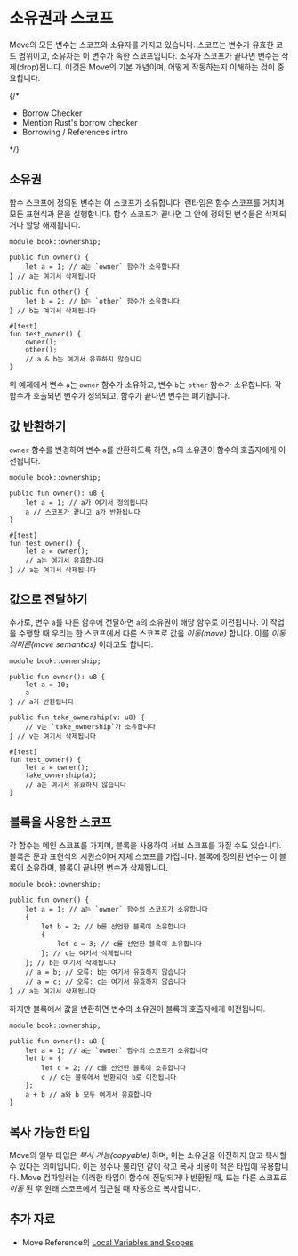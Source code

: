 # 소유권과 스코프

Move의 모든 변수는 스코프와 소유자를 가지고 있습니다. 스코프는 변수가 유효한 코드 범위이고, 소유자는 이 변수가 속한 스코프입니다. 소유자 스코프가 끝나면 변수는 삭제(drop)됩니다. 이것은 Move의 기본 개념이며, 어떻게 작동하는지 이해하는 것이 중요합니다.

{/*

- Borrow Checker
- Mention Rust's borrow checker
- Borrowing / References intro

*/}

## 소유권

함수 스코프에 정의된 변수는 이 스코프가 소유합니다. 런타임은 함수 스코프를 거치며 모든 표현식과 문을 실행합니다. 함수 스코프가 끝나면 그 안에 정의된 변수들은 삭제되거나 할당 해제됩니다.

```move
module book::ownership;

public fun owner() {
    let a = 1; // a는 `owner` 함수가 소유합니다
} // a는 여기서 삭제됩니다

public fun other() {
    let b = 2; // b는 `other` 함수가 소유합니다
} // b는 여기서 삭제됩니다

#[test]
fun test_owner() {
    owner();
    other();
    // a & b는 여기서 유효하지 않습니다
}
```

위 예제에서 변수 `a`는 `owner` 함수가 소유하고, 변수 `b`는 `other` 함수가 소유합니다. 각 함수가 호출되면 변수가 정의되고, 함수가 끝나면 변수는 폐기됩니다.

## 값 반환하기

`owner` 함수를 변경하여 변수 `a`를 반환하도록 하면, `a`의 소유권이 함수의 호출자에게 이전됩니다.

```move
module book::ownership;

public fun owner(): u8 {
    let a = 1; // a가 여기서 정의됩니다
    a // 스코프가 끝나고 a가 반환됩니다
}

#[test]
fun test_owner() {
    let a = owner();
    // a는 여기서 유효합니다
} // a는 여기서 삭제됩니다
```

## 값으로 전달하기

추가로, 변수 `a`를 다른 함수에 전달하면 `a`의 소유권이 해당 함수로 이전됩니다. 이 작업을 수행할 때 우리는 한 스코프에서 다른 스코프로 값을 _이동(move)_ 합니다. 이를 _이동 의미론(move semantics)_ 이라고도 합니다.

```move
module book::ownership;

public fun owner(): u8 {
    let a = 10;
    a
} // a가 반환됩니다

public fun take_ownership(v: u8) {
    // v는 `take_ownership`가 소유합니다
} // v는 여기서 삭제됩니다

#[test]
fun test_owner() {
    let a = owner();
    take_ownership(a);
    // a는 여기서 유효하지 않습니다
}
```

## 블록을 사용한 스코프

각 함수는 메인 스코프를 가지며, 블록을 사용하여 서브 스코프를 가질 수도 있습니다. 블록은 문과 표현식의 시퀀스이며 자체 스코프를 가집니다. 블록에 정의된 변수는 이 블록이 소유하며, 블록이 끝나면 변수가 삭제됩니다.

```move
module book::ownership;

public fun owner() {
    let a = 1; // a는 `owner` 함수의 스코프가 소유합니다
    {
        let b = 2; // b를 선언한 블록이 소유합니다
        {
            let c = 3; // c를 선언한 블록이 소유합니다
        }; // c는 여기서 삭제됩니다
    }; // b는 여기서 삭제됩니다
    // a = b; // 오류: b는 여기서 유효하지 않습니다
    // a = c; // 오류: c는 여기서 유효하지 않습니다
} // a는 여기서 삭제됩니다
```

하지만 블록에서 값을 반환하면 변수의 소유권이 블록의 호출자에게 이전됩니다.

```move
module book::ownership;

public fun owner(): u8 {
    let a = 1; // a는 `owner` 함수의 스코프가 소유합니다
    let b = {
        let c = 2; // c를 선언한 블록이 소유합니다
        c // c는 블록에서 반환되어 b로 이전됩니다
    };
    a + b // a와 b 모두 여기서 유효합니다
}
```

## 복사 가능한 타입

Move의 일부 타입은 _복사 가능(copyable)_ 하며, 이는 소유권을 이전하지 않고 복사할 수 있다는 의미입니다. 이는 정수나 불리언 같이 작고 복사 비용이 적은 타입에 유용합니다. Move 컴파일러는 이러한 타입이 함수에 전달되거나 반환될 때, 또는 다른 스코프로 _이동_ 된 후 원래 스코프에서 접근될 때 자동으로 복사합니다.

## 추가 자료

- Move Reference의 [Local Variables and Scopes](./../../reference/variables)